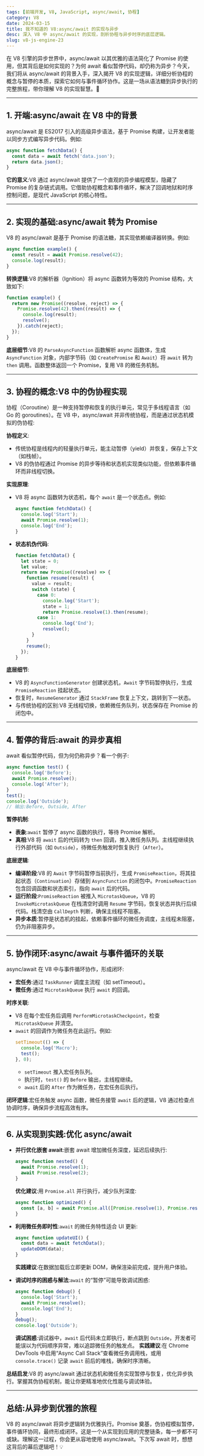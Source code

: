```yaml
---
tags: [前端开发, V8, JavaScript, async/await, 协程]
category: V8
date: 2024-03-15
title: 我不知道的 V8:async/await 的实现与异步
desc: 深入 V8 中 async/await 的实现，剖析协程与异步时序的底层逻辑。
slug: v8-js-engine-23
---
```


在 V8 引擎的异步世界中，async/await 以其优雅的语法简化了 Promise 的使用，但其背后是如何实现的？为何 await 看似暂停代码，却仍称为异步？今天，我们将从 async/await 的背景入手，深入揭开 V8 的实现逻辑，详细分析协程的概念与暂停的本质，探索它如何与事件循环协作。这是一场从语法糖到异步执行的完整旅程，带你理解 V8 的实现智慧。🚀

---

## 1. 开端:async/await 在 V8 中的背景

async/await 是 ES2017 引入的高级异步语法，基于 Promise 构建，让开发者能以同步方式编写异步代码。例如:

```javascript
async function fetchData() {
  const data = await fetch('data.json');
  return data.json();
}
```

**它的意义**:V8 通过 async/await 提供了一个直观的异步编程模型，隐藏了 Promise 的复杂链式调用。它借助协程概念和事件循环，解决了回调地狱和时序控制问题，是现代 JavaScript 的核心特性。

---

## 2. 实现的基础:async/await 转为 Promise

V8 的 async/await 是基于 Promise 的语法糖，其实现依赖编译器转换。例如:

```javascript
async function example() {
  const result = await Promise.resolve(42);
  console.log(result);
}
```

**转换逻辑**:V8 的解析器（Ignition）将 async 函数转为等效的 Promise 结构，大致如下:

```javascript
function example() {
  return new Promise((resolve, reject) => {
    Promise.resolve(42).then((result) => {
      console.log(result);
      resolve();
    }).catch(reject);
  });
}
```

**底层细节**:V8 的 `ParseAsyncFunction` 函数解析 async 函数体，生成 `AsyncFunction` 对象，内部字节码（如 `CreatePromise` 和 `Await`）将 `await` 转为 `then` 调用。函数整体返回一个 Promise，复用 V8 的微任务机制。

---

## 3. 协程的概念:V8 中的伪协程实现

协程（Coroutine）是一种支持暂停和恢复的执行单元，常见于多线程语言（如 Go 的 goroutines）。在 V8 中，async/await 并非传统协程，而是通过状态机模拟的伪协程:

**协程定义**:
- 传统协程是线程内的轻量执行单元，能主动暂停（yield）并恢复，保存上下文（如栈帧）。
- V8 的伪协程通过 Promise 的异步等待和状态机实现类似功能，但依赖事件循环而非线程切换。

**实现原理**:
- V8 将 async 函数转为状态机，每个 `await` 是一个状态点。例如:
  ```javascript
  async function fetchData() {
    console.log('Start');
    await Promise.resolve(1);
    console.log('End');
  }
  ```
- **状态机伪代码**:
  ```javascript
  function fetchData() {
    let state = 0;
    let value;
    return new Promise((resolve) => {
      function resume(result) {
        value = result;
        switch (state) {
          case 0:
            console.log('Start');
            state = 1;
            return Promise.resolve(1).then(resume);
          case 1:
            console.log('End');
            resolve();
        }
      }
      resume();
    });
  }
  ```

**底层细节**:
- V8 的 `AsyncFunctionGenerator` 创建状态机，`Await` 字节码暂停执行，生成 `PromiseReaction` 挂起状态。
- 恢复时，`ResumeGenerator` 通过 `StackFrame` 恢复上下文，跳转到下一状态。
- 与传统协程的区别:V8 无线程切换，依赖微任务队列，状态保存在 Promise 的闭包中。

---

## 4. 暂停的背后:await 的异步真相

await 看似暂停代码，但为何仍称异步？看一个例子:

```javascript
async function test() {
  console.log('Before');
  await Promise.resolve();
  console.log('After');
}
test();
console.log('Outside');
// 输出:Before, Outside, After
```

**暂停机制**:
- **表象**:`await` 暂停了 async 函数的执行，等待 Promise 解析。
- **真相**:V8 将 `await` 后的代码转为 `then` 回调，推入微任务队列。主线程继续执行外部代码（如 `Outside`），待微任务触发时恢复执行（`After`）。

**底层逻辑**:
- **编译阶段**:V8 的 `Await` 字节码暂停当前执行，生成 `PromiseReaction`，将其挂起状态（`Continuation`）存储到 `AsyncFunction` 的闭包中。`PromiseReaction` 包含回调函数和状态索引，指向 `await` 后的代码。
- **运行阶段**:`PromiseReaction` 被推入 `MicrotaskQueue`，V8 的 `InvokeMicrotaskQueue` 在栈清空时调用 `Resume` 字节码，恢复状态并执行后续代码。栈清空由 `CallDepth` 判断，确保主线程不阻塞。
- **异步本质**:暂停是状态机的挂起，依赖事件循环的微任务调度，主线程未阻塞，仍为非阻塞异步。

---

## 5. 协作闭环:async/await 与事件循环的关联

async/await 在 V8 中与事件循环协作，形成闭环:
- **宏任务**:通过 `TaskRunner` 调度主流程（如 setTimeout）。  
- **微任务**:通过 `MicrotaskQueue` 执行 `await` 的回调。  

**时序关联**:
- V8 在每个宏任务后调用 `PerformMicrotaskCheckpoint`，检查 `MicrotaskQueue` 并清空。
- `await` 的回调作为微任务在此运行。例如:
  ```javascript
  setTimeout(() => {
    console.log('Macro');
    test();
  }, 0);
  ```
  - `setTimeout` 推入宏任务队列。
  - 执行时，`test()` 的 `Before` 输出，主线程继续。
  - `await` 后的 `After` 作为微任务，在宏任务后执行。

**闭环逻辑**:宏任务触发 async 函数，微任务接管 `await` 后的逻辑，V8 通过检查点协调时序，确保异步流程高效有序。

---

## 6. 从实现到实践:优化 async/await

- **并行优化嵌套 await**:嵌套 await 增加微任务深度，延迟后续执行:
  ```javascript
  async function nested() {
    await Promise.resolve(1);
    await Promise.resolve(2);
  }
  ```
  **优化建议**:用 `Promise.all` 并行执行，减少队列深度:
  ```javascript
  async function optimized() {
    const [a, b] = await Promise.all([Promise.resolve(1), Promise.resolve(2)]);
  }
  ```

- **利用微任务即时性**:`await` 的微任务特性适合 UI 更新:
  ```javascript
  async function updateUI() {
    const data = await fetchData();
    updateDOM(data);
  }
  ```
  **实践建议**:在数据加载后立即更新 DOM，确保渲染前完成，提升用户体验。

- **调试时序的困惑与解法**:`await` 的“暂停”可能导致调试困惑:
  ```javascript
  async function debug() {
    console.log('Start');
    await Promise.resolve();
    console.log('End');
  }
  debug();
  console.log('Outside');
  ```
  **调试困惑**:调试器中，`await` 后代码未立即执行，断点跳到 `Outside`，开发者可能误以为代码顺序异常，难以追踪微任务的触发点。
  **实践建议**:在 Chrome DevTools 中启用“Async Call Stack”查看微任务调用栈，或用 `console.trace()` 记录 `await` 前后的堆栈，确保时序清晰。

**总结启发**:V8 的 async/await 通过状态机和微任务实现暂停与恢复，优化异步执行。掌握其伪协程机制，能让你更精准地优化性能与调试体验。

---

## 总结:从异步到优雅的旅程

V8 的 async/await 将异步逻辑转为优雅执行。Promise 奠基，伪协程模拟暂停，事件循环协同，最终形成闭环。这是一个从实现到应用的完整链条，每一步都不可或缺。理解这一过程，你会更从容地使用 async/await。下次写 await 时，想想这背后的幕后逻辑吧！💡

